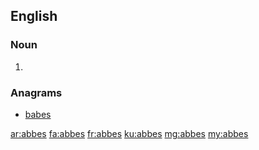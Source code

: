 ==English==

===Noun===
{{head|en}}

# {{plural of|abbe}}

===Anagrams===
* [[babes#English|babes]]

[[ar:abbes]]
[[fa:abbes]]
[[fr:abbes]]
[[ku:abbes]]
[[mg:abbes]]
[[my:abbes]]